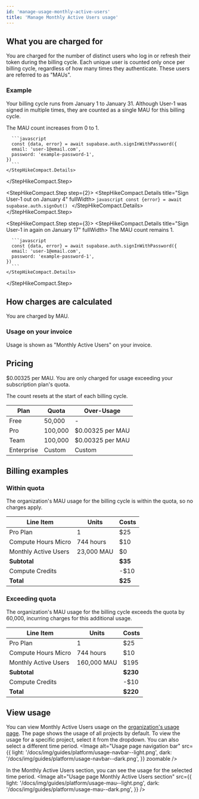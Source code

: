 ```yaml
---
id: 'manage-usage-monthly-active-users'
title: 'Manage Monthly Active Users usage'
---
```


## What you are charged for
You are charged for the number of distinct users who log in or refresh their token during the billing cycle. Each unique user is counted only once per billing cycle, regardless of how many times they authenticate. These users are referred to as "MAUs".

### Example
Your billing cycle runs from January 1 to January 31. Although User-1 was signed in multiple times, they are counted as a single MAU for this billing cycle.

<StepHikeCompact>
  <StepHikeCompact.Step step={1}>
    <StepHikeCompact.Details title="Sign User-1 in on January 3" fullWidth>
      The MAU count increases from 0 to 1.

      ```javascript
      const {data, error} = await supabase.auth.signInWithPassword({
      email: 'user-1@email.com',
      password: 'example-password-1',
    })
      ```
    </StepHikeCompact.Details>
  </StepHikeCompact.Step>

  <StepHikeCompact.Step step={2}>
    <StepHikeCompact.Details title="Sign User-1 out on January 4" fullWidth>
      ```javascript
      const {error} = await supabase.auth.signOut()
      ```
    </StepHikeCompact.Details>
  </StepHikeCompact.Step>

  <StepHikeCompact.Step step={3}>
    <StepHikeCompact.Details title="Sign User-1 in again on January 17" fullWidth>
      The MAU count remains 1.

      ```javascript
      const {data, error} = await supabase.auth.signInWithPassword({
      email: 'user-1@email.com',
      password: 'example-password-1',
    })
      ```
    </StepHikeCompact.Details>
  </StepHikeCompact.Step>
</StepHikeCompact>

## How charges are calculated
You are charged by MAU.

### Usage on your invoice
Usage is shown as "Monthly Active Users" on your invoice.

## Pricing
$0.00325 per MAU. You are only charged for usage exceeding your subscription plan's quota.

<Admonition type="note">
  The count resets at the start of each billing cycle.
</Admonition>

| Plan       | Quota   | Over-Usage       |
|------------|---------|------------------|
| Free       | 50,000  | -                |
| Pro        | 100,000 | $0.00325 per MAU |
| Team       | 100,000 | $0.00325 per MAU |
| Enterprise | Custom  | Custom           |

## Billing examples
### Within quota
The organization's MAU usage for the billing cycle is within the quota, so no charges apply.

| Line Item            | Units      | Costs   |
|----------------------|------------|---------|
| Pro Plan             | 1          | $25     |
| Compute Hours Micro  | 744 hours  | $10     |
| Monthly Active Users | 23,000 MAU | $0      |
| **Subtotal**         |            | **$35** |
| Compute Credits      |            | -$10    |
| **Total**            |            | **$25** |

### Exceeding quota
The organization's MAU usage for the billing cycle exceeds the quota by 60,000, incurring charges for this additional usage.

| Line Item            | Units       | Costs    |
|----------------------|-------------|----------|
| Pro Plan             | 1           | $25      |
| Compute Hours Micro  | 744 hours   | $10      |
| Monthly Active Users | 160,000 MAU | $195     |
| **Subtotal**         |             | **$230** |
| Compute Credits      |             | -$10     |
| **Total**            |             | **$220** |

## View usage
You can view Monthly Active Users usage on the [organization's usage page](https://supabase.com/dashboard/org/_/usage). The page shows the usage of all projects by default. To view the usage for a specific project, select it from the dropdown. You can also select a different time period.
<Image
  alt="Usage page navigation bar"
  src={{
    light: '/docs/img/guides/platform/usage-navbar--light.png',
    dark: '/docs/img/guides/platform/usage-navbar--dark.png',
  }}
  zoomable
/>

In the Monthly Active Users section, you can see the usage for the selected time period.
<Image
  alt="Usage page Monthly Active Users section"
  src={{
    light: '/docs/img/guides/platform/usage-mau--light.png',
    dark: '/docs/img/guides/platform/usage-mau--dark.png',
  }}
/>